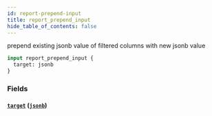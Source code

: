 ```yaml
---
id: report-prepend-input
title: report_prepend_input
hide_table_of_contents: false
---
```


prepend existing jsonb value of filtered columns with new jsonb value

```graphql
input report_prepend_input {
  target: jsonb
}
```

### Fields

#### [`target`](#) ([`jsonb`](../scalars/jsonb))
